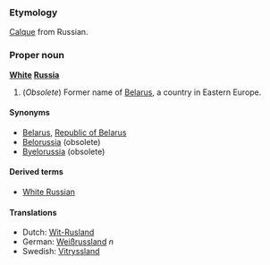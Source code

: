 ===Etymology===
[[Calque]] from Russian.

===Proper noun===
'''[[White]] [[Russia]]'''

# (''Obsolete'') Former name of [[Belarus]], a country in Eastern Europe.

====Synonyms====
*[[Belarus]], [[Republic of Belarus]]
*[[Belorussia]] (obsolete) 
*[[Byelorussia]] (obsolete)

====Derived terms====
*[[White Russian]]

====Translations====
*Dutch: [[Wit-Rusland]]
*German: [[Weißrussland]] ''n''
*Swedish: [[Vitryssland]]